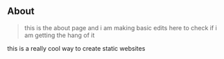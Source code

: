 ## About

> this is the about page and i am making basic edits here to check if i am getting the hang of it 

this is a really cool way to create static websites 
